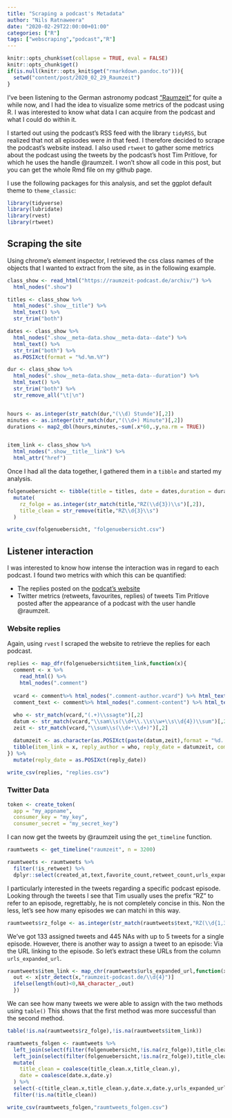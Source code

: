 ```yaml
---
title: "Scraping a podcast's Metadata"
author: "Nils Ratnaweera"
date: "2020-02-29T22:00:00+01:00"
categories: ["R"]
tags: ["webscraping","podcast","R"]
---
```


```r
knitr::opts_chunk$set(collapse = TRUE, eval = FALSE)
knitr::opts_chunk$get()
if(is.null(knitr::opts_knit$get("rmarkdown.pandoc.to"))){
  setwd("content/post/2020_02_29_Raumzeit")
}
```

I've been listening to the German astronomy podcast ["Raumzeit"](http://raumzeit-podcast.de) for quite a while now, and I had the idea to visualize some metrics of the podcast using R. I was interested to know what data I can acquire from the podcast and what I could do within it. 

I started out using the podcast's RSS feed with the library `tidyRSS`, but realized that not all episodes were _in_ that feed. I therefore decided to scrape the podcast's website instead. I also used `rtweet` to gather some metrics about the podcast using the tweets by the podcast's host Tim Pritlove, for which he uses the handle \@raumzeit. I won't show all code in this post, but you can get the whole Rmd file on my github page.


I use the following packages for this analysis, and set the ggplot default theme to `theme_classic`:

```r
library(tidyverse)
library(lubridate)
library(rvest)
library(rtweet)
```


## Scraping the site

Using chrome's element inspector, I retrieved the css class names of the objects that I wanted to extract from the site, as in the following example.

```r
class_show <- read_html("https://raumzeit-podcast.de/archiv/") %>%
  html_nodes(".show")

titles <- class_show %>%
  html_nodes(".show__title") %>%
  html_text() %>%
  str_trim("both")
```


```r
dates <- class_show %>%
  html_nodes(".show__meta-data.show__meta-data--date") %>%
  html_text() %>%
  str_trim("both") %>%
  as.POSIXct(format = "%d.%m.%Y")

dur <- class_show %>%
  html_nodes(".show__meta-data.show__meta-data--duration") %>%
  html_text() %>%
  str_trim("both") %>%
  str_remove_all("\t|\n")


hours <- as.integer(str_match(dur,"(\\d) Stunde")[,2])
minutes <- as.integer(str_match(dur,"(\\d+) Minute")[,2])
durations <- map2_dbl(hours,minutes,~sum(.x*60,.y,na.rm = TRUE))


item_link <- class_show %>% 
  html_nodes(".show__title__link") %>%
  html_attr("href")
```

Once I had all the data together, I gathered them in a `tibble` and started my analysis.

```r
folgenuebersicht <- tibble(title = titles, date = dates,duration = durations, item_link = item_link) %>%
  mutate(
    rz_folge = as.integer(str_match(title,"RZ(\\d{3})\\s")[,2]),
    title_clean = str_remove(title,"RZ\\d{3}\\s")
  )

write_csv(folgenuebersicht, "folgenuebersicht.csv")
```




## Listener interaction


I was interested to know how intense the interaction was in regard to each podcast. I found two metrics with which this can be quantified: 

- The replies posted on the [podcat's website](https://raumzeit-podcast.de/)
- Twitter metrics (retweets, favourites, replies) of tweets Tim Pritlove posted after the appearance of a podcast with the user handle \@raumzeit.


### Website replies

Again, using `rvest` I scraped the website to retrieve the replies for each podcast. 


```r
replies <- map_dfr(folgenuebersicht$item_link,function(x){
  comment <- x %>%
    read_html() %>%
    html_nodes(".comment")
  
  vcard <- comment%>% html_nodes(".comment-author.vcard") %>% html_text() %>% str_remove_all("\t|\n") 
  comment_text <- comment%>% html_nodes(".comment-content") %>% html_text() %>% str_remove_all("\t|\n") 
  
  who <- str_match(vcard,"(.+)\\ssagte")[,2]
  datum <- str_match(vcard,"\\sam\\s(\\d+\\.\\s\\w+\\s\\d{4})\\sum")[,2]
  zeit <- str_match(vcard,"\\sum\\s(\\d+:\\d+)")[,2]

  datumzeit <- as.character(as.POSIXct(paste(datum,zeit),format = "%d. %B %Y %H:%M"))
  tibble(item_link = x, reply_author = who, reply_date = datumzeit, comment = comment_text)
}) %>%
  mutate(reply_date = as.POSIXct(reply_date))

write_csv(replies, "replies.csv")
```



### Twitter Data

```r
token <- create_token(
  app = "my_appname",
  consumer_key = "my_key",
  consumer_secret = "my_secret_key")
```

I can now get the tweets by \@raumzeit using the `get_timeline` function. 

```r
raumtweets <- get_timeline("raumzeit", n = 3200)
```

```r
raumtweets <- raumtweets %>%
  filter(!is_retweet) %>%
  dplyr::select(created_at,text,favorite_count,retweet_count,urls_expanded_url)
```


I particularly interested in the tweets regarding a specific podcast episode. Looking through the tweets I see that Tim usually uses the prefix "RZ" to refer to an episode, regrettably, he is not completely concise in this. Non the less, let's see how many episodes we can matchi in this way.

```r
raumtweets$rz_folge <- as.integer(str_match(raumtweets$text,"RZ(\\d{1,3})")[,2])
```

We've got 133 assigned tweets and 445 NAs with up to 5 tweets for a single episode. However, there is another way to assign a tweet to an episode: Via the URL linking to the episode. So let's extract these URLs from the column `urls_expanded_url`.

```r
raumtweets$item_link <- map_chr(raumtweets$urls_expanded_url,function(x){
  out <- x[str_detect(x,"raumzeit-podcast.de/\\d{4}")]
  ifelse(length(out)<0,NA_character_,out)
  })

```

We can see how many tweets we were able to assign with the two methods using `table()`
This shows that the first method was more successful than the second method.

```r
table(!is.na(raumtweets$rz_folge),!is.na(raumtweets$item_link))
```


```r
raumtweets_folgen <- raumtweets %>%
  left_join(select(filter(folgenuebersicht,!is.na(rz_folge)),title_clean,date,item_link), by = "item_link") %>%
  left_join(select(filter(folgenuebersicht,!is.na(rz_folge)),title_clean,date,rz_folge), by = "rz_folge") %>%
  mutate(
    title_clean = coalesce(title_clean.x,title_clean.y),
    date = coalesce(date.x,date.y)
  ) %>%
  select(-c(title_clean.x,title_clean.y,date.x,date.y,urls_expanded_url)) %>%
  filter(!is.na(title_clean))

write_csv(raumtweets_folgen,"raumtweets_folgen.csv")
```




